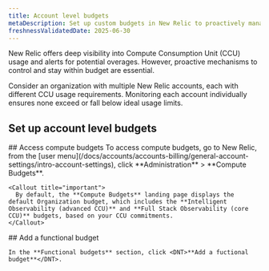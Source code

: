 ```yaml
---
title: Account level budgets
metaDescription: Set up custom budgets in New Relic to proactively manage your Compute Consumption Unit (CCU) usage and costs.
freshnessValidatedDate: 2025-06-30
---
```


New Relic offers deep visibility into Compute Consumption Unit (CCU) usage and alerts for potential overages. However, proactive mechanisms to control and stay within budget are essential.

Consider an organization with multiple New Relic accounts, each with different CCU usage requirements. Monitoring each account individually ensures none exceed or fall below ideal usage limits.

## Set up account level budgets

<Steps>

  <Step>
    ## Access compute budgets
    To access compute budgets, go to New Relic, from the [user menu](/docs/accounts/accounts-billing/general-account-settings/intro-account-settings), click <DNT>**Administration**</DNT> > <DNT>**Compute Budgets**</DNT>.

    <Callout title="important">
      By default, the **Compute Budgets** landing page displays the default Organization budget, which includes the **Intelligent Observability (advanced CCU)** and **Full Stack Observability (core CCU)** budgets, based on your CCU commitments.
    </Callout>
  </Step>

  <Step>
    ## Add a functional budget
    
    In the **Functional budgets** section, click <DNT>**Add a fuctional budget**</DNT>.
  </Step>

  <Step>
  </Step>
  </Steps>